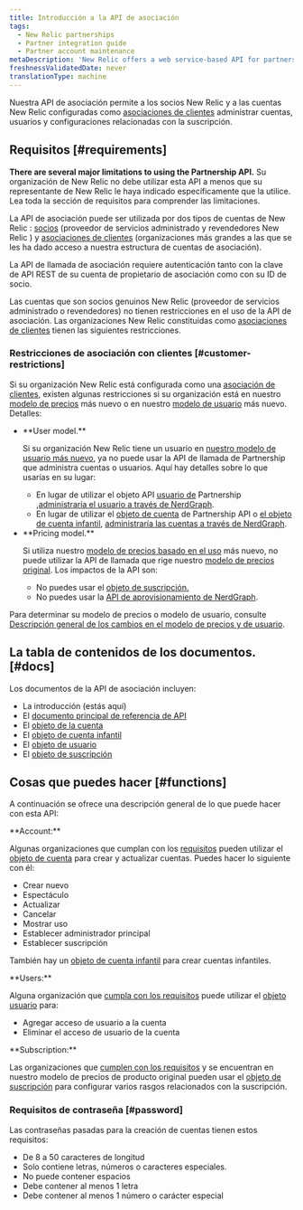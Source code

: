 ```yaml
---
title: Introducción a la API de asociación
tags:
  - New Relic partnerships
  - Partner integration guide
  - Partner account maintenance
metaDescription: 'New Relic offers a web service-based API for partners to create, edit, upgrade, downgrade, and cancel New Relic accounts on behalf of their customers.'
freshnessValidatedDate: never
translationType: machine
---
```


Nuestra API de asociación permite a los socios New Relic y a las cuentas New Relic configuradas como [asociaciones de clientes](/docs/new-relic-partnerships/partner-integration-guide/partner-account-maintenance/partnership-accounts-users-subscriptions/#partnerships) administrar cuentas, usuarios y configuraciones relacionadas con la suscripción.

## Requisitos [#requirements]

<DNT>**There are several major limitations to using the Partnership API.**</DNT> Su organización de New Relic no debe utilizar esta API a menos que su representante de New Relic le haya indicado específicamente que la utilice. Lea toda la sección de requisitos para comprender las limitaciones.

La API de asociación puede ser utilizada por dos tipos de cuentas de New Relic : [socios](/docs/new-relic-partnerships/partner-integration-guide/partner-account-maintenance/partnership-accounts-users-subscriptions/#partnerships) (proveedor de servicios administrado y revendedores New Relic ) y [asociaciones de clientes](/docs/new-relic-partnerships/partner-integration-guide/partner-account-maintenance/partnership-accounts-users-subscriptions/#partnerships) (organizaciones más grandes a las que se les ha dado acceso a nuestra estructura de cuentas de asociación).

La API de llamada de asociación requiere autenticación tanto con la clave de API REST de su cuenta de propietario de asociación como con su ID de socio.

Las cuentas que son socios genuinos New Relic (proveedor de servicios administrado o revendedores) no tienen restricciones en el uso de la API de asociación. Las organizaciones New Relic constituidas como [asociaciones de clientes](/docs/new-relic-partnerships/partner-integration-guide/partner-account-maintenance/partnership-accounts-users-subscriptions/#partnerships) tienen las siguientes restricciones.

### Restricciones de asociación con clientes [#customer-restrictions]

Si su organización New Relic está configurada como una [asociación de clientes](/docs/new-relic-partnerships/partner-integration-guide/partner-account-maintenance/partnership-accounts-users-subscriptions/#partnerships), existen algunas restricciones si su organización está en nuestro [modelo de precios](/docs/accounts/original-accounts-billing/original-product-based-pricing/overview-changes-pricing-user-model/#pricing-plans) más nuevo o en nuestro [modelo de usuario](/docs/accounts/original-accounts-billing/original-product-based-pricing/overview-user-models) más nuevo. Detalles:

* <DNT>
    **User model.**
  </DNT>

  Si su organización New Relic tiene un usuario en [nuestro modelo de usuario más nuevo](/docs/accounts/original-accounts-billing/original-product-based-pricing/overview-user-models), ya no puede usar la API de llamada de Partnership que administra cuentas o usuarios. Aquí hay detalles sobre lo que usarías en su lugar:

  * En lugar de utilizar el objeto API [usuario de](/docs/new-relic-partnerships/partnerships/partner-api/partnership-api-user-object) Partnership ,[administraría el usuario a través de NerdGraph](/docs/apis/nerdgraph/examples/nerdgraph-manage-users).
  * En lugar de utilizar el [objeto de cuenta](/docs/new-relic-partnerships/partnerships/partner-api/partnership-api-account-object) de Partnership API o [el objeto de cuenta infantil](/docs/new-relic-partnerships/partnerships/partner-api/partnership-api-sub-account-object), [administraría las cuentas a través de NerdGraph](/docs/apis/nerdgraph/examples/manage-accounts-nerdgraph).

* <DNT>
    **Pricing model.**
  </DNT>

  Si utiliza nuestro [modelo de precios basado en el uso](/docs/accounts/original-accounts-billing/original-product-based-pricing/overview-changes-pricing-user-model/#pricing-plans) más nuevo, no puede utilizar la API de llamada que rige nuestro [modelo de precios original](/docs/accounts/original-accounts-billing/original-product-based-pricing/overview-changes-pricing-user-model/#pricing-plans). Los impactos de la API son:

  * No puedes usar el [objeto de suscripción.](/docs/new-relic-partnerships/partnerships/partner-api/partnership-api-subscription-object/)
  * No puedes usar la [API de aprovisionamiento de NerdGraph](/docs/apis/nerdgraph/tutorials/provisions-your-subscriptions-nerdgraph/).

Para determinar su modelo de precios o modelo de usuario, consulte [Descripción general de los cambios en el modelo de precios y de usuario](/docs/accounts/original-accounts-billing/original-product-based-pricing/overview-changes-pricing-user-model).

## La tabla de contenidos de los documentos. [#docs]

Los documentos de la API de asociación incluyen:

* La introducción (estás aquí)
* El [documento principal de referencia de API](/docs/new-relic-partnerships/partnerships/partner-api/partner-api-reference)
* El [objeto de la cuenta](/docs/new-relic-partnerships/partnerships/partner-api/partnership-api-account-object)
* El [objeto de cuenta infantil](/docs/new-relic-partnerships/partnerships/partner-api/partnership-api-sub-account-object)
* El [objeto de usuario](/docs/new-relic-partnerships/partnerships/partner-api/partnership-api-user-object)
* El [objeto de suscripción](/docs/new-relic-partnerships/partnerships/partner-api/partnership-api-subscription-object)

## Cosas que puedes hacer [#functions]

A continuación se ofrece una descripción general de lo que puede hacer con esta API:

<DNT>
  **Account:**
</DNT>

Algunas organizaciones que cumplan con los [requisitos](#requirements) pueden utilizar el [objeto de cuenta](/docs/new-relic-partnerships/partnerships/partner-api/partnership-api-account-object/) para crear y actualizar cuentas. Puedes hacer lo siguiente con él:

* Crear nuevo
* Espectáculo
* Actualizar
* Cancelar
* Mostrar uso
* Establecer administrador principal
* Establecer suscripción

También hay un [objeto de cuenta infantil](/docs/new-relic-partnerships/partnerships/partner-api/partnership-api-sub-account-object) para crear cuentas infantiles.

<DNT>
  **Users:**
</DNT>

Alguna organización que [cumpla con los requisitos](#customer-restrictions) puede utilizar el [objeto usuario](/docs/new-relic-partnerships/partnerships/partner-api/partnership-api-user-object) para:

* Agregar acceso de usuario a la cuenta
* Eliminar el acceso de usuario de la cuenta

<DNT>
  **Subscription:**
</DNT>

Las organizaciones que [cumplen con los requisitos](#customer-restrictions) y se encuentran en nuestro modelo de precios de producto original pueden usar el [objeto de suscripción](/docs/new-relic-partnerships/partnerships/partner-api/partnership-api-subscription-object) para configurar varios rasgos relacionados con la suscripción.

### Requisitos de contraseña [#password]

Las contraseñas pasadas para la creación de cuentas tienen estos requisitos:

* De 8 a 50 caracteres de longitud
* Solo contiene letras, números o caracteres especiales.
* No puede contener espacios
* Debe contener al menos 1 letra
* Debe contener al menos 1 número o carácter especial
